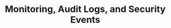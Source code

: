---
title: "Monitoring, Audit Logs, and Security Events"
slug: "monitoring-audit-security"
description: "Set up monitoring with Prometheus, analyze audit logs, track security events, and implement compliance reporting"
course: "complete-guide-zitadel"
section: "Operations (Day 2)"
order: 14
publishedAt: 2025-07-10
isDraft: true
authors:
  - rawkode
---